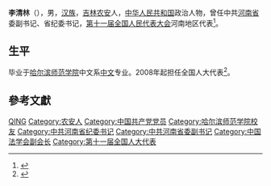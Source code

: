 '''李清林'''（{{bd|1944年||}}），男，[[汉族|汉族]]，[[吉林|吉林]][[农安|农安]]人，[[中华人民共和国|中华人民共和国]]政治人物，曾任中共[[河南省|河南省]]委副书记、省纪委书记，[[第十一届全国人民代表大会|第十一届全国人民代表大会]]河南地区代表<ref>{{cite web|author=新华网|title=第十一届全国人大代表|url=http://news.xinhuanet.com/ziliao/2008-03/03/content_7708230.htm?node=36628|publisher=新华网|accessdate=2014-01-07|archive-date=2014-01-10|archive-url=https://web.archive.org/web/20140110211415/http://news.xinhuanet.com/ziliao/2008-03/03/content_7708230.htm?node=36628|dead-url=no}}</ref>。

== 生平 ==
毕业于[[哈尔滨师范学院|哈尔滨师范学院]]中文系[[中文|中文]]专业。2008年起担任全国人大代表<ref>{{cite news|title=全国人大代表信息-李清林|url= http://210.82.31.1:8084/delegate/viewDelegate.action?dbid=111454|accessdate=2013-04-05|newspaper=全国人大网|archive-url=https://web.archive.org/web/20140502032447/http://www.npc.gov.cn/delegate/viewDelegate.action?dbid=111454|archive-date=2014-05-02|dead-url=yes}}</ref>。

== 參考文獻 ==
{{reflist}}

{{Navboxes 
| title  = 李清林在[[中国法学会|中国法学会]]的职务
| list1  =
{{中国法学会第六届理事会}}
}}

{{Authority control}}
{{DEFAULTSORT:Li李}}
[[Category:李姓|QING]]
[[Category:农安人|Category:农安人]]
[[Category:中国共产党党员|Category:中国共产党党员]]
[[Category:哈尔滨师范学院校友|Category:哈尔滨师范学院校友]]
[[Category:中共河南省纪委书记|Category:中共河南省纪委书记]]
[[Category:中共河南省委副书记|Category:中共河南省委副书记]]
[[Category:中国法学会副会长|Category:中国法学会副会长]]
[[Category:第十一届全国人大代表|Category:第十一届全国人大代表]]